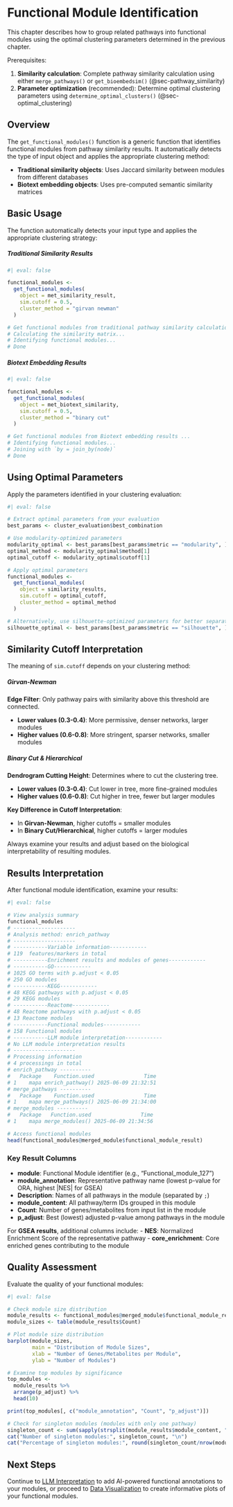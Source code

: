 # Functional Module Identification {#sec-get_functional_modules}

This chapter describes how to group related pathways into functional modules using the optimal clustering parameters determined in the previous chapter.

::: callout-important
Prerequisites: 

1. **Similarity calculation**: Complete pathway similarity calculation using either `merge_pathways()` or `get_bioembedsim()` (@sec-pathway_similarity)
2. **Parameter optimization** (recommended): Determine optimal clustering parameters using `determine_optimal_clusters()` (@sec-optimal_clustering)
:::

## Overview

The `get_functional_modules()` function is a generic function that identifies functional modules from pathway similarity results. It automatically detects the type of input object and applies the appropriate clustering method:

- **Traditional similarity objects**: Uses Jaccard similarity between modules from different databases
- **Biotext embedding objects**: Uses pre-computed semantic similarity matrices

## Basic Usage

The function automatically detects your input type and applies the appropriate clustering strategy:

::::: panel-tabset
##### Traditional Similarity Results

```r
#| eval: false

functional_modules <- 
  get_functional_modules(
    object = met_similarity_result,
    sim.cutoff = 0.5,
    cluster_method = "girvan newman"
  )

# Get functional modules from traditional pathway similarity calculation results ...
# Calculating the similarity matrix...
# Identifying functional modules...
# Done
```

##### Biotext Embedding Results

```r
#| eval: false

functional_modules <- 
  get_functional_modules(
    object = met_biotext_similarity,
    sim.cutoff = 0.5,
    cluster_method = "binary cut"
  )

# Get functional modules from Biotext embedding results ...
# Identifying functional modules...
# Joining with `by = join_by(node)`
# Done
```
:::::

## Using Optimal Parameters

Apply the parameters identified in your clustering evaluation:

```r
#| eval: false

# Extract optimal parameters from your evaluation
best_params <- cluster_evaluation$best_combination

# Use modularity-optimized parameters
modularity_optimal <- best_params[best_params$metric == "modularity", ]
optimal_method <- modularity_optimal$method[1]
optimal_cutoff <- modularity_optimal$cutoff[1]

# Apply optimal parameters
functional_modules <- 
  get_functional_modules(
    object = similarity_results,
    sim.cutoff = optimal_cutoff,
    cluster_method = optimal_method
  )

# Alternatively, use silhouette-optimized parameters for better separation
silhouette_optimal <- best_params[best_params$metric == "silhouette", ]
```

## Similarity Cutoff Interpretation

The meaning of `sim.cutoff` depends on your clustering method:

::: panel-tabset
##### Girvan-Newman

**Edge Filter**: Only pathway pairs with similarity above this threshold are connected.

- **Lower values (0.3-0.4)**: More permissive, denser networks, larger modules
- **Higher values (0.6-0.8)**: More stringent, sparser networks, smaller modules

##### Binary Cut & Hierarchical

**Dendrogram Cutting Height**: Determines where to cut the clustering tree.

- **Lower values (0.3-0.4)**: Cut lower in tree, more fine-grained modules  
- **Higher values (0.6-0.8)**: Cut higher in tree, fewer but larger modules
:::

::: callout-note
**Key Difference in Cutoff Interpretation**:

- In **Girvan-Newman**, higher cutoffs = smaller modules
- In **Binary Cut/Hierarchical**, higher cutoffs = larger modules

Always examine your results and adjust based on the biological interpretability of resulting modules.
:::


## Results Interpretation

After functional module identification, examine your results:

```r
#| eval: false

# View analysis summary
functional_modules
# -------------------- 
# Analysis method: enrich_pathway 
# -------------------- 
# -----------Variable information------------
# 119  features/markers in total
# -----------Enrichment results and modules of genes------------
# -----------GO------------
# 1025 GO terms with p.adjust < 0.05 
# 250 GO modules 
# -----------KEGG------------
# 48 KEGG pathways with p.adjust < 0.05 
# 29 KEGG modules
# -----------Reactome------------
# 48 Reactome pathways with p.adjust < 0.05 
# 13 Reactome modules
# -----------Functional modules------------
# 158 Functional modules
# -----------LLM module interpretation------------
# No LLM module interpretation results
# -------------------- 
# Processing information
# 4 processings in total
# enrich_pathway ---------- 
#   Package    Function.used                Time
# 1    mapa enrich_pathway() 2025-06-09 21:32:51
# merge_pathways ---------- 
#   Package    Function.used                Time
# 1    mapa merge_pathways() 2025-06-09 21:34:00
# merge_modules ---------- 
#   Package   Function.used                Time
# 1    mapa merge_modules() 2025-06-09 21:34:56

# Access functional modules
head(functional_modules@merged_module$functional_module_result)
```

### Key Result Columns

- **module**: Functional Module identifier (e.g., "Functional_module_127")
- **module_annotation**: Representative pathway name (lowest p-value for ORA, highest |NES| for GSEA)
- **Description**: Names of all pathways in the module (separated by `;`)
- **module_content**: All pathway/term IDs grouped in this module
- **Count**: Number of genes/metabolites from input list in the module
- **p_adjust**: Best (lowest) adjusted p-value among pathways in the module

For **GSEA results**, additional columns include:
- **NES**: Normalized Enrichment Score of the representative pathway
- **core_enrichment**: Core enriched genes contributing to the module

## Quality Assessment

Evaluate the quality of your functional modules:

```r
#| eval: false

# Check module size distribution
module_results <- functional_modules@merged_module$functional_module_result
module_sizes <- table(module_results$Count)

# Plot module size distribution
barplot(module_sizes, 
        main = "Distribution of Module Sizes", 
        xlab = "Number of Genes/Metabolites per Module",
        ylab = "Number of Modules")

# Examine top modules by significance
top_modules <- 
  module_results %>%
  arrange(p_adjust) %>%
  head(10)

print(top_modules[, c("module_annotation", "Count", "p_adjust")])

# Check for singleton modules (modules with only one pathway)
singleton_count <- sum(sapply(strsplit(module_results$module_content, ";"), length) == 1)
cat("Number of singleton modules:", singleton_count, "\n")
cat("Percentage of singleton modules:", round(singleton_count/nrow(module_results)*100, 1), "%\n")
```

## Next Steps

Continue to [LLM Interpretation](07_llm_interpretation.qmd) to add AI-powered functional annotations to your modules, or proceed to [Data Visualization](08_data_vis.qmd) to create informative plots of your functional modules.